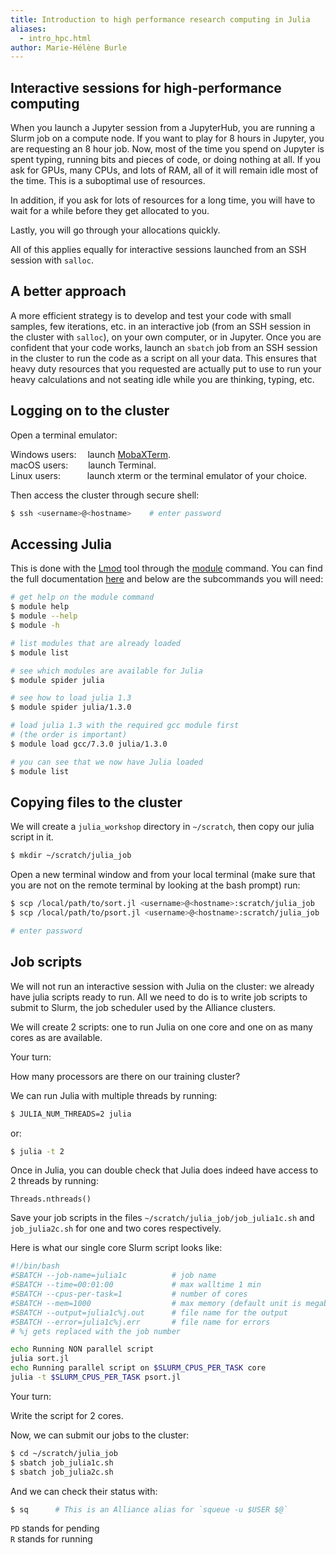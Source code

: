 ```yaml
---
title: Introduction to high performance research computing in Julia
aliases:
  - intro_hpc.html
author: Marie-Hélène Burle
---
```


## Interactive sessions for high-performance computing

When you launch a Jupyter session from a JupyterHub, you are running a Slurm job on a compute node. If you want to play for 8 hours in Jupyter, you are requesting an 8 hour job. Now, most of the time you spend on Jupyter is spent typing, running bits and pieces of code, or doing nothing at all. If you ask for GPUs, many CPUs, and lots of RAM, all of it will remain idle most of the time. This is a suboptimal use of resources.

In addition, if you ask for lots of resources for a long time, you will have to wait for a while before they get allocated to you.

Lastly, you will go through your allocations quickly.

All of this applies equally for interactive sessions launched from an SSH session with `salloc`.

## A better approach

A more efficient strategy is to develop and test your code with small samples, few iterations, etc. in an interactive job (from an SSH session in the cluster with `salloc`), on your own computer, or in Jupyter. Once you are confident that your code works, launch an `sbatch` job from an SSH session in the cluster to run the code as a script on all your data. This ensures that heavy duty resources that you requested are actually put to use to run your heavy calculations and not seating idle while you are thinking, typing, etc.

## Logging on to the cluster

Open a terminal emulator:

Windows users: &emsp;launch [MobaXTerm](https://mobaxterm.mobatek.net/). \
macOS users: &emsp;&emsp;launch Terminal. \
Linux users: &emsp;&emsp;&ensp;&nbsp;launch xterm or the terminal emulator of your choice.

Then access the cluster through secure shell:

```.bash
$ ssh <username>@<hostname>    # enter password
```

## Accessing Julia

This is done with the [Lmod](https://github.com/TACC/Lmod) tool through the [module](https://docs.computecanada.ca/wiki/Utiliser_des_modules/en) command. You can find the full documentation [here](https://lmod.readthedocs.io/en/latest/010_user.html) and below are the subcommands you will need:

```.bash
# get help on the module command
$ module help
$ module --help
$ module -h

# list modules that are already loaded
$ module list

# see which modules are available for Julia
$ module spider julia

# see how to load julia 1.3
$ module spider julia/1.3.0

# load julia 1.3 with the required gcc module first
# (the order is important)
$ module load gcc/7.3.0 julia/1.3.0

# you can see that we now have Julia loaded
$ module list
```

## Copying files to the cluster

We will create a `julia_workshop` directory in `~/scratch`, then copy our julia script in it.

```.bash
$ mkdir ~/scratch/julia_job
```

Open a new terminal window and from your local terminal (make sure that you are not on the remote terminal by looking at the bash prompt) run:

```.bash
$ scp /local/path/to/sort.jl <username>@<hostname>:scratch/julia_job
$ scp /local/path/to/psort.jl <username>@<hostname>:scratch/julia_job

# enter password
```

## Job scripts

We will not run an interactive session with Julia on the cluster: we already have julia scripts ready to run. All we need to do is to write job scripts to submit to Slurm, the job scheduler used by the Alliance clusters.

We will create 2 scripts: one to run Julia on one core and one on as many cores as are available.

:::{.exo}

:::{.yourturn}

Your turn:

:::

How many processors are there on our training cluster?

:::

We can run Julia with multiple threads by running:

```.bash
$ JULIA_NUM_THREADS=2 julia
```

or:

```.bash
$ julia -t 2
```

Once in Julia, you can double check that Julia does indeed have access to 2 threads by running:

```.julia
Threads.nthreads()
```

Save your job scripts in the files `~/scratch/julia_job/job_julia1c.sh` and `job_julia2c.sh` for one and two cores respectively.

Here is what our single core Slurm script looks like:

```.bash
#!/bin/bash
#SBATCH --job-name=julia1c			# job name
#SBATCH --time=00:01:00				# max walltime 1 min
#SBATCH --cpus-per-task=1           # number of cores
#SBATCH --mem=1000					# max memory (default unit is megabytes)
#SBATCH --output=julia1c%j.out		# file name for the output
#SBATCH --error=julia1c%j.err		# file name for errors
# %j gets replaced with the job number

echo Running NON parallel script
julia sort.jl
echo Running parallel script on $SLURM_CPUS_PER_TASK core
julia -t $SLURM_CPUS_PER_TASK psort.jl
```

:::{.exo}

:::{.yourturn}

Your turn:

:::

Write the script for 2 cores.

:::

Now, we can submit our jobs to the cluster:

```.bash
$ cd ~/scratch/julia_job
$ sbatch job_julia1c.sh
$ sbatch job_julia2c.sh
```

And we can check their status with:

```.bash
$ sq	  # This is an Alliance alias for `squeue -u $USER $@`
```

:::{.note}

`PD` stands for pending \
`R` stands for running

:::
